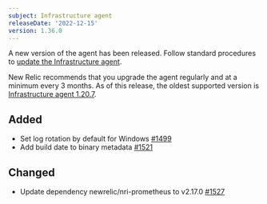 ```yaml
---
subject: Infrastructure agent
releaseDate: '2022-12-15'
version: 1.36.0
---
```


A new version of the agent has been released. Follow standard procedures to [update the Infrastructure agent](/docs/infrastructure/install-configure-manage-infrastructure/update-or-uninstall/update-infrastructure-agent).

New Relic recommends that you upgrade the agent regularly and at a minimum every 3 months. As of this release, the oldest supported version is [Infrastructure agent 1.20.7](https://docs.newrelic.com/docs/release-notes/infrastructure-release-notes/infrastructure-agent-release-notes/new-relic-infrastructure-agent-1207).

## Added

* Set log rotation by default for Windows [#1499](https://github.com/newrelic/infrastructure-agent/pull/1499)
* Add build date to binary metadata [#1521](https://github.com/newrelic/infrastructure-agent/pull/1521)

## Changed

* Update dependency newrelic/nri-prometheus to v2.17.0 [#1527](https://github.com/newrelic/infrastructure-agent/pull/1527)
